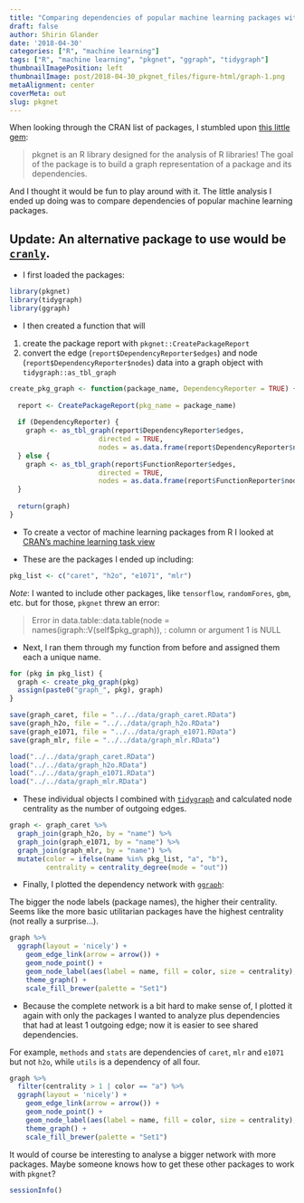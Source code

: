 ```yaml
---
title: "Comparing dependencies of popular machine learning packages with `pkgnet`"
draft: false
author: Shirin Glander
date: '2018-04-30'
categories: ["R", "machine learning"]
tags: ["R", "machine learning", "pkgnet", "ggraph", "tidygraph"]
thumbnailImagePosition: left
thumbnailImage: post/2018-04-30_pkgnet_files/figure-html/graph-1.png
metaAlignment: center
coverMeta: out
slug: pkgnet
---
```


When looking through the CRAN list of packages, I stumbled upon [this little gem](https://cran.r-project.org/web/packages/pkgnet/vignettes/pkgnet-intro.html):

> pkgnet is an R library designed for the analysis of R libraries! The goal of the package is to build a graph representation of a package and its dependencies.

And I thought it would be fun to play around with it. The little analysis I ended up doing was to compare dependencies of popular machine learning packages.

**Update:** An alternative package to use would be [`cranly`](https://cran.r-project.org/web/packages/cranly/vignettes/cranly.html).
---

- I first loaded the packages:

```r
library(pkgnet)
library(tidygraph)
library(ggraph)
```

- I then created a function that will 

1. create the package report with `pkgnet::CreatePackageReport`
2. convert the edge (`report$DependencyReporter$edges`) and node (`report$DependencyReporter$nodes`) data into a graph object with `tidygraph::as_tbl_graph`

```r
create_pkg_graph <- function(package_name, DependencyReporter = TRUE) {
  
  report <- CreatePackageReport(pkg_name = package_name)
  
  if (DependencyReporter) {
    graph <- as_tbl_graph(report$DependencyReporter$edges,
                      directed = TRUE,
                      nodes = as.data.frame(report$DependencyReporter$nodes))
  } else {
    graph <- as_tbl_graph(report$FunctionReporter$edges,
                      directed = TRUE,
                      nodes = as.data.frame(report$FunctionReporter$nodes))
  }
  
  return(graph)
}
```

- To create a vector of machine learning packages from R I looked at [CRAN's machine learning task view](https://cran.r-project.org/web/views/MachineLearning.html)

- These are the packages I ended up including:

```r
pkg_list <- c("caret", "h2o", "e1071", "mlr")
```

*Note*: I wanted to include other packages, like `tensorflow`, `randomFores`, `gbm`, etc. but for those, `pkgnet` threw an error:

> Error in data.table::data.table(node = names(igraph::V(self$pkg_graph)),  : 
  column or argument 1 is NULL 

- Next, I ran them through my function from before and assigned them each a unique name.

```r
for (pkg in pkg_list) {
  graph <- create_pkg_graph(pkg)
  assign(paste0("graph_", pkg), graph)
}
```

```r
save(graph_caret, file = "../../data/graph_caret.RData")
save(graph_h2o, file = "../../data/graph_h2o.RData")
save(graph_e1071, file = "../../data/graph_e1071.RData")
save(graph_mlr, file = "../../data/graph_mlr.RData")
```

```r
load("../../data/graph_caret.RData")
load("../../data/graph_h2o.RData")
load("../../data/graph_e1071.RData")
load("../../data/graph_mlr.RData")
```

- These individual objects I combined with [`tidygraph`](https://cran.r-project.org/web/packages/tidygraph/index.html) and calculated node centrality as the number of outgoing edges.

```r
graph <- graph_caret %>% 
  graph_join(graph_h2o, by = "name") %>%
  graph_join(graph_e1071, by = "name") %>%
  graph_join(graph_mlr, by = "name") %>%
  mutate(color = ifelse(name %in% pkg_list, "a", "b"),
         centrality = centrality_degree(mode = "out"))
```

- Finally, I plotted the dependency network with [`ggraph`](https://github.com/thomasp85/ggraph):

The bigger the node labels (package names), the higher their centrality. Seems like the more basic utilitarian packages have the highest centrality (not really a surprise...).

```r
graph %>%
  ggraph(layout = 'nicely') + 
    geom_edge_link(arrow = arrow()) + 
    geom_node_point() +
    geom_node_label(aes(label = name, fill = color, size = centrality), show.legend = FALSE, repel = TRUE) +
    theme_graph() +
    scale_fill_brewer(palette = "Set1")
```

- Because the complete network is a bit hard to make sense of, I plotted it again with only the packages I wanted to analyze plus dependencies that had at least 1 outgoing edge; now it is easier to see shared dependencies.

For example, `methods` and `stats` are dependencies of `caret`, `mlr` and `e1071` but not `h2o`, while `utils` is a dependency of all four.

```r
graph %>%
  filter(centrality > 1 | color == "a") %>%
  ggraph(layout = 'nicely') + 
    geom_edge_link(arrow = arrow()) + 
    geom_node_point() +
    geom_node_label(aes(label = name, fill = color, size = centrality), show.legend = FALSE, repel = TRUE) +
    theme_graph() +
    scale_fill_brewer(palette = "Set1")
```

It would of course be interesting to analyse a bigger network with more packages.
Maybe someone knows how to get these other packages to work with `pkgnet`?

```r
sessionInfo()
```

